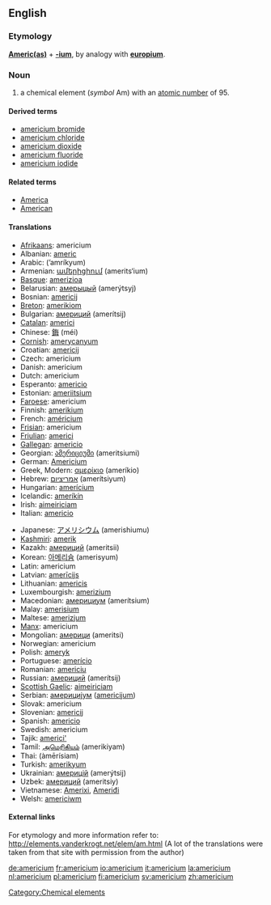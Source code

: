 {{see|Americium}}
==English==
{{elements|Am|plutonium|Pu|curium|Cm}}

===Etymology===
'''[[America|Americ(as)]]''' + '''[[-ium]]''', by analogy with '''[[europium]]'''.

=== Noun ===
{{en-noun|-}}
{{wikipedia}}

# a chemical element (''symbol'' Am) with an [[atomic number]] of 95.

====Derived terms====
*[[americium bromide]]
*[[americium chloride]]
*[[americium dioxide]]
*[[americium fluoride]]
*[[americium iodide]]

====Related terms====
*[[America]]
*[[American]]

==== Translations ====
{{top}}
*[[Afrikaans]]: americium
*Albanian: [[americ]]
*Arabic: {{ARchar|[[أمريكيوم]]}} (’amríkyum) {{m}}
*Armenian: [[ամերիցիում]] (amerits‘ium)
*[[Basque]]: [[amerizioa]]
*Belarusian: [[амерыцый]] (amerýtsyj) {{m}}
*Bosnian: [[americij]]
*[[Breton]]: [[amerikiom]]
*Bulgarian: [[америций]] (amerítsij) {{m}}
*[[Catalan]]: [[americi]]
*Chinese: [[鋂]] (méi)
*[[Cornish]]: [[amerycanyum]]
*Croatian: [[americij]]
*Czech: americium
*Danish: americium
*Dutch: americium {{n}}
*Esperanto: [[americio]]
*Estonian: [[ameriitsium]]
*[[Faroese]]: americium
*Finnish: [[amerikium]]
*French: [[américium]] {{m}}
*[[Frisian]]: americium
*[[Friulian]]: [[americi]]
*[[Gallegan]]: [[americio]]
*Georgian: [[ამერიციუმი]] (ameritsiumi)
*German: [[Americium]] {{n}}
*Greek, Modern: [[αμερίκιο]] (ameríkio) {{n}}
*Hebrew: [[אמריציום]] (amerítsiyum)
*Hungarian: [[amerícium]]
*Icelandic: [[ameríkín]]
*Irish: [[aimeiriciam]]
*Italian: [[americio]] {{m}}
{{mid}}
*Japanese: [[アメリシウム]] (amerishiumu)
*[[Kashmiri]]: [[amerik]]
*Kazakh: [[америций]] (ameritsii)
*Korean: [[아메리슘]] (amerisyum)
*Latin: americium {{n}}
*Latvian: [[amerīcijs]]
*Lithuanian: [[americis]]
*Luxembourgish: [[amerizium]]
*Macedonian: [[америциум]] (amerítsium) {{m}}
*Malay: [[amerisium]]
*Maltese: [[amerizjum]]
*[[Manx]]: americium
*Mongolian: [[америци]] (ameritsi)
*Norwegian: americium
*Polish: [[ameryk]] {{m}}
*Portuguese: [[amerício]] {{m}}
*Romanian: [[americiu]] {{n}}
*Russian: [[америций]] (amerítsij) {{m}}
*[[Scottish Gaelic]]: [[aimeiriciam]]
*Serbian: [[америциjум]] ([[americijum]]) {{m}}
*Slovak: americium
*Slovenian: [[americij]]
*Spanish: [[americio]] {{m}}
*Swedish: americium
*Tajik: [[americi']]
*Tamil: [[அமெரிகியம்]] (amerikiyam)
*Thai: {{THchar|[[อะเมริเซียม]]}} (àmērísiam)
*Turkish: [[amerikyum]]
*Ukrainian: [[америцiй]] (amerýtsij) {{m}}
*Uzbek: [[америций]] (ameritsiy)
*Vietnamese: [[Amerixi]], [[Ameriđi]]
*Welsh: [[americiwm]]
{{bottom}}

====External links====
For etymology and more information refer to:
http://elements.vanderkrogt.net/elem/am.html
(A lot of the translations were taken from that site with permission from the author)

[[Category:Chemical elements]]

[[de:americium]]
[[fr:americium]]
[[io:americium]]
[[it:americium]]
[[la:americium]]
[[nl:americium]]
[[pl:americium]]
[[fi:americium]]
[[sv:americium]]
[[zh:americium]]